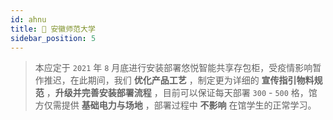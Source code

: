 ```yaml
---
id: ahnu
title: 🏫 安徽师范大学
sidebar_position: 5
---
```


> 本应定于 `2021` 年 `8` 月底进行安装部署悠悦智能共享存包柜，受疫情影响暂作推迟，在此期间，我们 **优化产品工艺**  ，制定更为详细的 **宣传指引物料规范** ，**升级并完善安装部署流程** ，目前可以保证每天部署 `300` - `500` 格，馆方仅需提供 **基础电力与场地** ，部署过程中 **不影响** 在馆学生的正常学习。